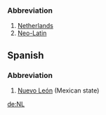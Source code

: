 ===Abbreviation===

#[[Netherlands]]
#[[Neo-Latin]]

==Spanish==
===Abbreviation===
#[[Nuevo León]] (Mexican state)

[[de:NL]]